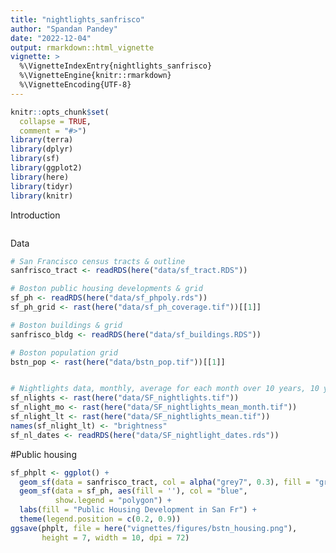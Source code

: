 ```yaml
---
title: "nightlights_sanfrisco"
author: "Spandan Pandey"
date: "2022-12-04"
output: rmarkdown::html_vignette
vignette: >
  %\VignetteIndexEntry{nightlights_sanfrisco}
  %\VignetteEngine{knitr::rmarkdown}
  %\VignetteEncoding{UTF-8}
---
```


```r
knitr::opts_chunk$set(
  collapse = TRUE,
  comment = "#>")
library(terra)
library(dplyr)
library(sf)
library(ggplot2)
library(here)
library(tidyr)
library(knitr)

```

Introduction

```r

```

Data

```r
# San Francisco census tracts & outline
sanfrisco_tract <- readRDS(here("data/sf_tract.RDS"))

# Boston public housing developments & grid
sf_ph <- readRDS(here("data/sf_phpoly.rds"))
sf_ph_grid <- rast(here("data/sf_ph_coverage.tif"))[[1]]

# Boston buildings & grid
sanfrisco_bldg <- readRDS(here("data/sf_buildings.RDS"))

# Boston population grid
bstn_pop <- rast(here("data/bstn_pop.tif"))[[1]]


# Nightlights data, monthly, average for each month over 10 years, 10 year mean
sf_nlights <- rast(here("data/SF_nightlights.tif"))
sf_nlight_mo <- rast(here("data/SF_nightlights_mean_month.tif"))
sf_nlight_lt <- rast(here("data/SF_nightlights_mean.tif"))
names(sf_nlight_lt) <- "brightness"
sf_nl_dates <- readRDS(here("data/SF_nightlight_dates.rds"))
```


#Public housing
```r
sf_phplt <- ggplot() +
  geom_sf(data = sanfrisco_tract, col = alpha("grey7", 0.3), fill = "grey") +
  geom_sf(data = sf_ph, aes(fill = ''), col = "blue", 
          show.legend = "polygon") +
  labs(fill = "Public Housing Development in San Fr") + 
  theme(legend.position = c(0.2, 0.9)) 
ggsave(phplt, file = here("vignettes/figures/bstn_housing.png"), 
       height = 7, width = 10, dpi = 72)
```

